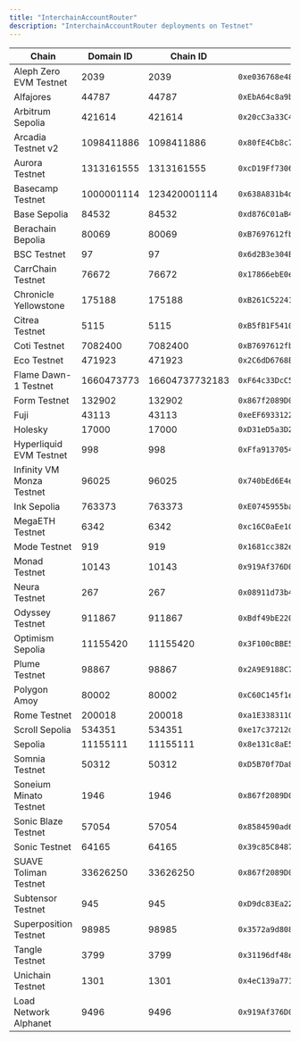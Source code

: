 ```yaml
---
title: "InterchainAccountRouter"
description: "InterchainAccountRouter deployments on Testnet"
---
```


| Chain | Domain ID | Chain ID | Address | Explorer |
|-------|-----------|----------|---------|----------|
| Aleph Zero EVM Testnet | 2039 | 2039 | `0xe036768e48Cb0D42811d2bF0748806FCcBfCd670` | [evm-explorer-testnet.alephzero.org](https://evm-explorer-testnet.alephzero.org/address/0xe036768e48Cb0D42811d2bF0748806FCcBfCd670) |
| Alfajores | 44787 | 44787 | `0xEbA64c8a9b4a61a9210d5fe7E4375380999C821b` | [explorer.celo.org](https://explorer.celo.org/alfajores/address/0xEbA64c8a9b4a61a9210d5fe7E4375380999C821b) |
| Arbitrum Sepolia | 421614 | 421614 | `0x20cC3a33C49fa13627303669edf2DcA7F1E76a50` | [sepolia.arbiscan.io](https://sepolia.arbiscan.io/address/0x20cC3a33C49fa13627303669edf2DcA7F1E76a50) |
| Arcadia Testnet v2 | 1098411886 | 1098411886 | `0x80fE4Cb8c70fc60B745d4ffD4403c27a8cBC9e02` | [explorer.khalani.network](https://explorer.khalani.network/address/0x80fE4Cb8c70fc60B745d4ffD4403c27a8cBC9e02) |
| Aurora Testnet | 1313161555 | 1313161555 | `0xcD19Ff7306E04EA6b8f4B5Ab1c5A198c186aaB42` | [explorer.testnet.aurora.dev](https://explorer.testnet.aurora.dev/address/0xcD19Ff7306E04EA6b8f4B5Ab1c5A198c186aaB42) |
| Basecamp Testnet | 1000001114 | 123420001114 | `0x638A831b4d11Be6a72AcB97d1aE79DA05Ae9B1D3` | [basecamp.cloud.blockscout.com](https://basecamp.cloud.blockscout.com/address/0x638A831b4d11Be6a72AcB97d1aE79DA05Ae9B1D3) |
| Base Sepolia | 84532 | 84532 | `0xd876C01aB40e8cE42Db417fBC79c726d45504dE4` | [sepolia.basescan.org](https://sepolia.basescan.org/address/0xd876C01aB40e8cE42Db417fBC79c726d45504dE4) |
| Berachain Bepolia | 80069 | 80069 | `0xB7697612fbfb4ad02a11dCa16e9711eCB6Da4ceA` | [bepolia.beratrail.io](https://bepolia.beratrail.io/address/0xB7697612fbfb4ad02a11dCa16e9711eCB6Da4ceA) |
| BSC Testnet | 97 | 97 | `0x6d2B3e304E58c2a19f1492E7cf15CaF63Ce6e0d2` | [testnet.bscscan.com](https://testnet.bscscan.com/address/0x6d2B3e304E58c2a19f1492E7cf15CaF63Ce6e0d2) |
| CarrChain Testnet | 76672 | 76672 | `0x17866ebE0e503784a9461d3e753dEeD0d3F61153` | [testnet.carrscan.io](https://testnet.carrscan.io/address/0x17866ebE0e503784a9461d3e753dEeD0d3F61153) |
| Chronicle Yellowstone | 175188 | 175188 | `0xB261C52241E133f957630AeeFEd48a82963AC33e` | [yellowstone-explorer.litprotocol.com](https://yellowstone-explorer.litprotocol.com/address/0xB261C52241E133f957630AeeFEd48a82963AC33e) |
| Citrea Testnet | 5115 | 5115 | `0xB5fB1F5410a2c2b7deD462d018541383968cB01c` | [explorer.testnet.citrea.xyz](https://explorer.testnet.citrea.xyz/address/0xB5fB1F5410a2c2b7deD462d018541383968cB01c) |
| Coti Testnet | 7082400 | 7082400 | `0xB7697612fbfb4ad02a11dCa16e9711eCB6Da4ceA` | [testnet.cotiscan.io](https://testnet.cotiscan.io/address/0xB7697612fbfb4ad02a11dCa16e9711eCB6Da4ceA) |
| Eco Testnet | 471923 | 471923 | `0x2C6dD6768E669EDB7b53f26067C1C4534862c3de` | [eco-testnet.explorer.caldera.xyz](https://eco-testnet.explorer.caldera.xyz//address/0x2C6dD6768E669EDB7b53f26067C1C4534862c3de) |
| Flame Dawn-1 Testnet | 1660473773 | 16604737732183 | `0xF64c33DcC5F9Dd8CE9A7bc61A4DabeB1Ac6CCE27` | [explorer.flame.dawn-1.astria.org](https://explorer.flame.dawn-1.astria.org/address/0xF64c33DcC5F9Dd8CE9A7bc61A4DabeB1Ac6CCE27) |
| Form Testnet | 132902 | 132902 | `0x867f2089D09903f208AeCac84E599B90E5a4A821` | [sepolia-explorer.form.network](https://sepolia-explorer.form.network/address/0x867f2089D09903f208AeCac84E599B90E5a4A821) |
| Fuji | 43113 | 43113 | `0xeEF6933122894fF217a7dd07510b3D64b747e29b` | [testnet.snowtrace.io](https://testnet.snowtrace.io/address/0xeEF6933122894fF217a7dd07510b3D64b747e29b) |
| Holesky | 17000 | 17000 | `0xD31eD5a3D26c9787Ab607B0c364B21218D0f8F7b` | [holesky.etherscan.io](https://holesky.etherscan.io/address/0xD31eD5a3D26c9787Ab607B0c364B21218D0f8F7b) |
| Hyperliquid EVM Testnet | 998 | 998 | `0xFfa913705484C9BAea32Ffe9945BeA099A1DFF72` | [explorer.hyperlend.finance](https://explorer.hyperlend.finance/address/0xFfa913705484C9BAea32Ffe9945BeA099A1DFF72) |
| Infinity VM Monza Testnet | 96025 | 96025 | `0x740bEd6E4eEc7c57a2818177Fba3f9E896D5DE1c` | N/A |
| Ink Sepolia | 763373 | 763373 | `0xE0745955baF7e614707E22c90EA14d329C38941D` | [explorer-sepolia.inkonchain.com](https://explorer-sepolia.inkonchain.com/address/0xE0745955baF7e614707E22c90EA14d329C38941D) |
| MegaETH Testnet | 6342 | 6342 | `0xc16C0aEe1Cdc684e19232Ed159408bf3A1CD9F6b` | [www.megaexplorer.xyz](https://www.megaexplorer.xyz/address/0xc16C0aEe1Cdc684e19232Ed159408bf3A1CD9F6b) |
| Mode Testnet | 919 | 919 | `0x1681cc382e08a72d4b64A123080896e30f96B740` | [testnet.modescan.io](https://testnet.modescan.io/address/0x1681cc382e08a72d4b64A123080896e30f96B740) |
| Monad Testnet | 10143 | 10143 | `0x919Af376D02751bFCaD9CBAD6bad0c3089dAE33f` | [explorer.monad-testnet.category.xyz](https://explorer.monad-testnet.category.xyz/address/0x919Af376D02751bFCaD9CBAD6bad0c3089dAE33f) |
| Neura Testnet | 267 | 267 | `0x08911d73b443309081d66A878227E20d6DF0f64C` | [testnet-blockscout.infra.neuraprotocol.io](https://testnet-blockscout.infra.neuraprotocol.io/address/0x08911d73b443309081d66A878227E20d6DF0f64C) |
| Odyssey Testnet | 911867 | 911867 | `0xBdf49bE2201A1c4B13023F0a407196C6Adb32680` | [odyssey-explorer.ithaca.xyz](https://odyssey-explorer.ithaca.xyz/address/0xBdf49bE2201A1c4B13023F0a407196C6Adb32680) |
| Optimism Sepolia | 11155420 | 11155420 | `0x3F100cBBE5FD5466BdB4B3a15Ac226957e7965Ad` | [sepolia-optimistic.etherscan.io](https://sepolia-optimistic.etherscan.io/address/0x3F100cBBE5FD5466BdB4B3a15Ac226957e7965Ad) |
| Plume Testnet | 98867 | 98867 | `0x2A9E9188C7e76f3345e91fD4650aC654A9FE355C` | [testnet-explorer.plume.org](https://testnet-explorer.plume.org/address/0x2A9E9188C7e76f3345e91fD4650aC654A9FE355C) |
| Polygon Amoy | 80002 | 80002 | `0xC60C145f1e1904f9d6483A611BF1416697CCc1FE` | [amoy.polygonscan.com](https://amoy.polygonscan.com/address/0xC60C145f1e1904f9d6483A611BF1416697CCc1FE) |
| Rome Testnet | 200018 | 200018 | `0xa1E338311C26a00Eb586133728c3C9B97c67fAe0` | [node1.testnet.romeprotocol.xyz](https://node1.testnet.romeprotocol.xyz:1000/address/0xa1E338311C26a00Eb586133728c3C9B97c67fAe0) |
| Scroll Sepolia | 534351 | 534351 | `0xe17c37212d785760E8331D4A4395B17b34Ba8cDF` | [sepolia.scrollscan.dev](https://sepolia.scrollscan.dev//address/0xe17c37212d785760E8331D4A4395B17b34Ba8cDF) |
| Sepolia | 11155111 | 11155111 | `0x8e131c8aE5BF1Ed38D05a00892b6001a7d37739d` | [sepolia.etherscan.io](https://sepolia.etherscan.io/address/0x8e131c8aE5BF1Ed38D05a00892b6001a7d37739d) |
| Somnia Testnet | 50312 | 50312 | `0xD5B70f7Da85F98A5197E55114A38f3eDcDCf020e` | [shannon-explorer.somnia.network](https://shannon-explorer.somnia.network/address/0xD5B70f7Da85F98A5197E55114A38f3eDcDCf020e) |
| Soneium Minato Testnet | 1946 | 1946 | `0x867f2089D09903f208AeCac84E599B90E5a4A821` | [explorer-testnet.soneium.org](https://explorer-testnet.soneium.org/address/0x867f2089D09903f208AeCac84E599B90E5a4A821) |
| Sonic Blaze Testnet | 57054 | 57054 | `0x8584590ad637C61C7cDF72eFF3381Ee1c3D1bC8E` | [testnet.sonicscan.org](https://testnet.sonicscan.org/address/0x8584590ad637C61C7cDF72eFF3381Ee1c3D1bC8E) |
| Sonic Testnet | 64165 | 64165 | `0x39c85C84876479694A2470c0E8075e9d68049aFc` | [testnet.soniclabs.com](https://testnet.soniclabs.com/address/0x39c85C84876479694A2470c0E8075e9d68049aFc) |
| SUAVE Toliman Testnet | 33626250 | 33626250 | `0x867f2089D09903f208AeCac84E599B90E5a4A821` | [explorer.toliman.suave.flashbots.net](https://explorer.toliman.suave.flashbots.net/address/0x867f2089D09903f208AeCac84E599B90E5a4A821) |
| Subtensor Testnet | 945 | 945 | `0xD9dc83Ea22C6F1A224e51562B32b580695905A1A` | N/A |
| Superposition Testnet | 98985 | 98985 | `0x3572a9d808738922194921b275B2A55414BcDA57` | [testnet-explorer.superposition.so](https://testnet-explorer.superposition.so/address/0x3572a9d808738922194921b275B2A55414BcDA57) |
| Tangle Testnet | 3799 | 3799 | `0x31196df48eb78756C4036aA6b81e8F42b0301fAe` | [testnet-explorer.tangle.tools](https://testnet-explorer.tangle.tools//address/0x31196df48eb78756C4036aA6b81e8F42b0301fAe) |
| Unichain Testnet | 1301 | 1301 | `0x4eC139a771eBdD3b0a0b67bb7E08960210882d44` | [unichain-sepolia.blockscout.com](https://unichain-sepolia.blockscout.com/address/0x4eC139a771eBdD3b0a0b67bb7E08960210882d44) |
| Load Network Alphanet | 9496 | 9496 | `0x919Af376D02751bFCaD9CBAD6bad0c3089dAE33f` | [explorer.load.network](https://explorer.load.network/address/0x919Af376D02751bFCaD9CBAD6bad0c3089dAE33f) |
